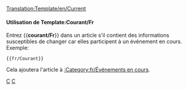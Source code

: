 <noinclude>[[Translation:Template/en/Current]]</noinclude><noinclude></noinclude>{{fr/Fenêtre de message| type  = annonce
| image = en/Current event.png | alt = Current event
| texte = Cet article concerne un événement en cours. Une partie de son contenu pourrait donc être périmée. L'article devrait faire l'objet d'une attention plus soutenue tant que l'événement reste en cours.
}}<includeonly>{{{1|[[Category:fr/Événements en cours]]}}}</includeonly><noinclude>

====Utilisation de Template:Courant/Fr====
Entrez <nowiki>{{</nowiki>'''courant/Fr'''<nowiki>}}</nowiki> dans un article s'il contient des informations susceptibles de changer car elles participent à un événement en cours. Exemple:
<pre>{{fr/Courant}}</pre>
Cela ajoutera l'article à [[:Category:fr/Événements en cours]].

[[Category:fr/Modèles|C]][[Category:fr/Fenêtres de message|C]]
</noinclude>